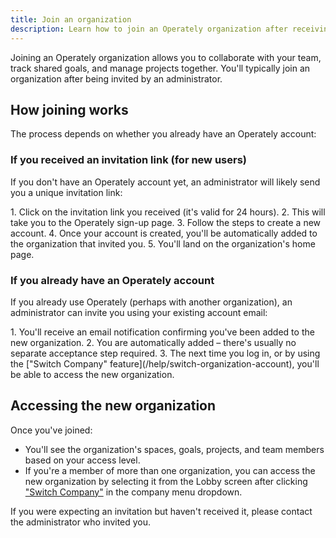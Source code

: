 ```yaml
---
title: Join an organization
description: Learn how to join an Operately organization after receiving an invitation.
---
```



Joining an Operately organization allows you to collaborate with your team, track shared goals, and manage projects together. You'll typically join an organization after being invited by an administrator.

## How joining works

The process depends on whether you already have an Operately account:

### If you received an invitation link (for new users)

If you don't have an Operately account yet, an administrator will likely send you a unique invitation link:

<Steps>
1. Click on the invitation link you received (it's valid for 24 hours).
2. This will take you to the Operately sign-up page.
3. Follow the steps to create a new account.
4. Once your account is created, you'll be automatically added to the organization that invited you.
5. You'll land on the organization's home page.

</Steps>

### If you already have an Operately account

If you already use Operately (perhaps with another organization), an administrator can invite you using your existing account email:

<Steps>
1. You'll receive an email notification confirming you've been added to the new organization.
2. You are automatically added – there's usually no separate acceptance step required.
3. The next time you log in, or by using the ["Switch Company" feature](/help/switch-organization-account), you'll be able to access the new organization.
</Steps>

## Accessing the new organization

Once you've joined:

- You'll see the organization's spaces, goals, projects, and team members based on your access level.
- If you're a member of more than one organization, you can access the new organization by selecting it from the Lobby screen after clicking ["Switch Company"](/help/switch-organization-account) in the company menu dropdown.

If you were expecting an invitation but haven't received it, please contact the administrator who invited you.
